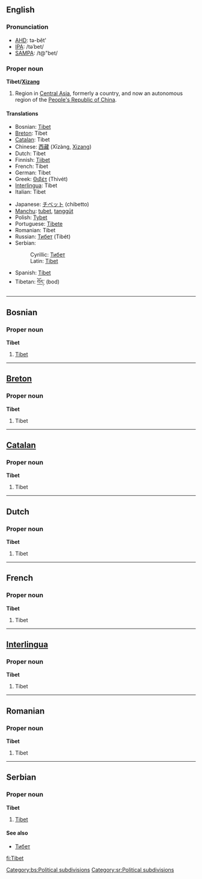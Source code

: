 ==English==

===Pronunciation===
*[[w:AHD|AHD]]: tə-bĕt'
*[[w:IPA|IPA]]: /təˈbet/
*[[w:SAMPA|SAMPA]]: /t@"bet/

===Proper noun===
'''Tibet/[[Xizang]]'''

#Region in [[Central Asia]], formerly a country, and now an autonomous region of the [[People's Republic of China]].

====Translations====
{{top}}
*Bosnian: [[Tibet#Bosnian|Tibet]] {{m}}
*[[Breton]]: Tibet
*[[Catalan]]: Tibet {{m}}
*Chinese: [[西藏]] (Xīzàng, [[Xizang]])
*Dutch: Tibet {{n}}
*Finnish: [[Tiibet]]
*French: Tibet {{m}}
*German: Tibet {{n}}
*Greek: [[Θιβέτ]] (Thivét) {{n}}
*[[Interlingua]]: Tibet
*Italian: Tibet {{m}}
{{mid}}
*Japanese: [[チベット]] (chibetto)
*[[Manchu]]: [[tubet]], [[tanggūt]]
*Polish: [[Tybet]] {{m}}
*Portuguese: [[Tibete]] {{m}}
*Romanian: Tibet {{n}}
*Russian: [[Тибет]] (Tibét) {{m}}
*Serbian:
*:Cyrillic: [[Тибет#Serbian|Тибет]] {{m}}
*:Latin: [[Tibet#Serbian|Tibet]] {{m}}
*Spanish: [[Tíbet]] {{m}}
*Tibetan: [[བོད་]] (bod)
{{bottom}}

----

==Bosnian==
===Proper noun===
'''Tibet''' {{m}}
#[[Tibet#English|Tibet]]
[[Category:bs:Political subdivisions]]

----

==[[Breton]]==
===Proper noun===
'''Tibet'''

# Tibet

----

==[[Catalan]]==
===Proper noun===
'''Tibet''' {{m}}

# Tibet

----

==Dutch==
===Proper noun===
'''Tibet''' {{n}}

# Tibet

----

==French==
===Proper noun===
'''Tibet''' {{m}}

# Tibet

----

==[[Interlingua]]==
===Proper noun===
'''Tibet'''

# Tibet

----

==Romanian==
===Proper noun===
'''Tibet''' {{n}}

# Tibet

----

==Serbian==
===Proper noun===
'''Tibet''' {{m}}
#[[Tibet#English|Tibet]]
====See also====
*[[Тибет#Serbian|Тибет]]
[[Category:sr:Political subdivisions]]

[[fi:Tibet]]